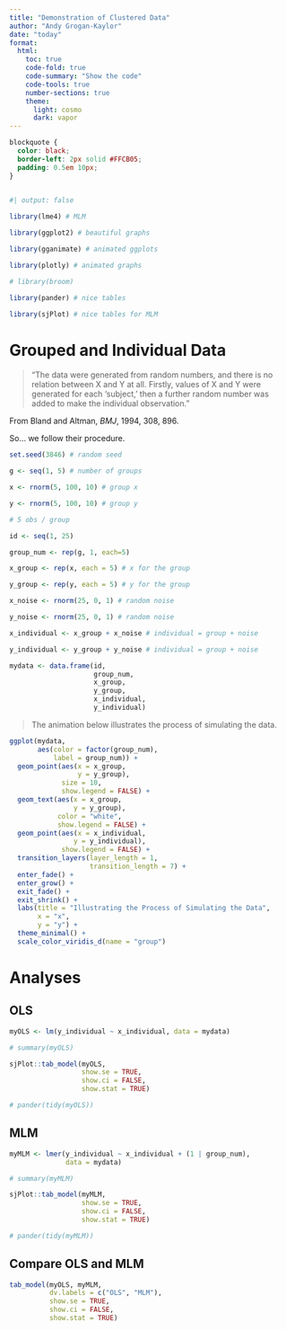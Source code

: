 ```yaml
---
title: "Demonstration of Clustered Data"
author: "Andy Grogan-Kaylor"
date: "today"
format: 
  html:
    toc: true
    code-fold: true
    code-summary: "Show the code"  
    code-tools: true  
    number-sections: true
    theme:
      light: cosmo
      dark: vapor
---
```


```css

blockquote {
  color: black;
  border-left: 2px solid #FFCB05; 
  padding: 0.5em 10px;
}
  
```

```r
#| output: false

library(lme4) # MLM

library(ggplot2) # beautiful graphs

library(gganimate) # animated ggplots

library(plotly) # animated graphs

# library(broom)

library(pander) # nice tables

library(sjPlot) # nice tables for MLM

```


# Grouped and Individual Data

> "The data were generated from random numbers, and there is no relation between X and Y at all. Firstly, values of X and Y were generated for each 'subject,' then a further random number was added to make the individual observation."

From Bland and Altman, *BMJ*, 1994, 308, 896.

So... we follow their procedure.

```r

set.seed(3846) # random seed

g <- seq(1, 5) # number of groups

x <- rnorm(5, 100, 10) # group x

y <- rnorm(5, 100, 10) # group y

# 5 obs / group

id <- seq(1, 25) 

group_num <- rep(g, 1, each=5)

x_group <- rep(x, each = 5) # x for the group

y_group <- rep(y, each = 5) # y for the group

x_noise <- rnorm(25, 0, 1) # random noise

y_noise <- rnorm(25, 0, 1) # random noise

x_individual <- x_group + x_noise # individual = group + noise

y_individual <- y_group + y_noise # individual = group + noise

mydata <- data.frame(id, 
                     group_num,
                     x_group, 
                     y_group, 
                     x_individual, 
                     y_individual)

```

> The animation below illustrates the process of simulating the data.

```r

ggplot(mydata,
       aes(color = factor(group_num),
           label = group_num)) +
  geom_point(aes(x = x_group, 
                 y = y_group),
             size = 10,
             show.legend = FALSE) + 
  geom_text(aes(x = x_group,
                y = y_group),
            color = "white",
            show.legend = FALSE) +
  geom_point(aes(x = x_individual, 
                y = y_individual),
             show.legend = FALSE) + 
  transition_layers(layer_length = 1,
                    transition_length = 7) +
  enter_fade() +
  enter_grow() +
  exit_fade() +
  exit_shrink() +
  labs(title = "Illustrating the Process of Simulating the Data",
       x = "x",
       y = "y") +
  theme_minimal() +
  scale_color_viridis_d(name = "group")

```

# Analyses

## OLS

```r

myOLS <- lm(y_individual ~ x_individual, data = mydata)

# summary(myOLS)

sjPlot::tab_model(myOLS,
                  show.se = TRUE,
                  show.ci = FALSE,
                  show.stat = TRUE)

# pander(tidy(myOLS))

```

## MLM

```r

myMLM <- lmer(y_individual ~ x_individual + (1 | group_num), 
              data = mydata)

# summary(myMLM)

sjPlot::tab_model(myMLM,
                  show.se = TRUE,
                  show.ci = FALSE,
                  show.stat = TRUE)

# pander(tidy(myMLM))

```

## Compare OLS and MLM

```r

tab_model(myOLS, myMLM,
          dv.labels = c("OLS", "MLM"), 
          show.se = TRUE,
          show.ci = FALSE,
          show.stat = TRUE)

```





